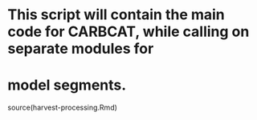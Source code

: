 # This script will contain the main code for CARBCAT, while calling on separate modules for
# model segments.
source(harvest-processing.Rmd)